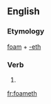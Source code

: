 ==English==

===Etymology===
[[foam]] + [[-eth]]

===Verb===
{{head|en|verb form}}

# {{en-archaic third-person singular of|foam}}

[[fr:foameth]]